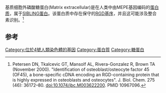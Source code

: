 {{expand|time=2017-02-12T23:07:40+00:00}}
基质细胞外磷酸糖蛋白(Matrix extracellular)是在人类中由MEPE基因编码的[[蛋白质|蛋白质]]，属于[[SIBLING蛋白|SIBLING蛋白]]。该蛋白质中存在保守的[[RGD肽|RGD基序]]，并且这可能涉及整合素识别。<ref>Petersen DN, Tkalcevic GT, Mansolf AL, Rivera-Gonzalez R, Brown TA (November 2000). "Identification of osteoblast/osteocyte factor 45 (OF45), a bone-specific cDNA encoding an RGD-containing protein that is highly expressed in osteoblasts and osteocytes". J. Biol. Chem. 275 (46): 36172–80. doi:10.1074/jbc.M003622200. PMID 10967096.</ref>

==参考==
{{reflist}}

[[Category:位於4號人類染色體的基因|Category:位於4號人類染色體的基因]]
[[Category:蛋白質|Category:蛋白質]]
[[Category:糖蛋白|Category:糖蛋白]]